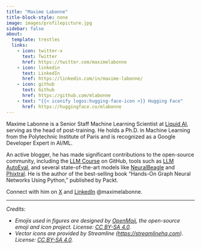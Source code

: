 ```yaml
---
title: "Maxime Labonne"
title-block-style: none
image: images/profilepicture.jpg
sidebar: false
about:
  template: trestles
  links:
    - icon: twitter-x
      text: Twitter
      href: https://twitter.com/maximelabonne
    - icon: linkedin
      text: LinkedIn
      href: https://linkedin.com/in/maxime-labonne/
    - icon: github
      text: Github
      href: https://github.com/mlabonne
    - text: "{{< iconify logos:hugging-face-icon >}} Hugging Face"
      href: https://huggingface.co/mlabonne
---
```


Maxime Labonne is a Senior Staff Machine Learning Scientist at [Liquid AI](https://www.liquid.ai/), serving as the head of post-training. He holds a Ph.D. in Machine Learning from the Polytechnic Institute of Paris and is recognized as a Google Developer Expert in AI/ML.

An active blogger, he has made significant contributions to the open-source community, including the [LLM Course](https://github.com/mlabonne/llm-course) on GitHub, tools such as [LLM AutoEval](https://github.com/mlabonne/llm-autoeval), and several state-of-the-art models like [NeuralBeagle](https://huggingface.co/mlabonne/NeuralBeagle14-7B) and [Phixtral](https://huggingface.co/mlabonne/phixtral-4x2_8). He is the author of the best-selling book "Hands-On Graph Neural Networks Using Python," published by Packt.

Connect with him on [X](https://twitter.com/maximelabonne) and [LinkedIn](https://www.linkedin.com/in/maxime-labonne/) @maximelabonne.

<hr>

*Credits:*

* *Emojis used in figures are designed by [OpenMoji](https://openmoji.org/), the open-source emoji and icon project. License: [CC BY-SA 4.0](https://creativecommons.org/licenses/by-sa/4.0/#).*
* *Vector icons are provided by Streamline ([https://streamlinehq.com](https://streamlinehq.com)). License: [CC BY-SA 4.0](https://creativecommons.org/licenses/by-sa/4.0/#).*